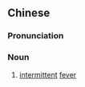 {{also|间歇热}}
==Chinese==
{{zh-forms|s=间歇热|type=21}}

===Pronunciation===
{{zh-pron
|m=jiànxiērè
|c=gaan3 hit3 jit6
|cat=n
}}

===Noun===
{{zh-noun}}

# [[intermittent]] [[fever]]